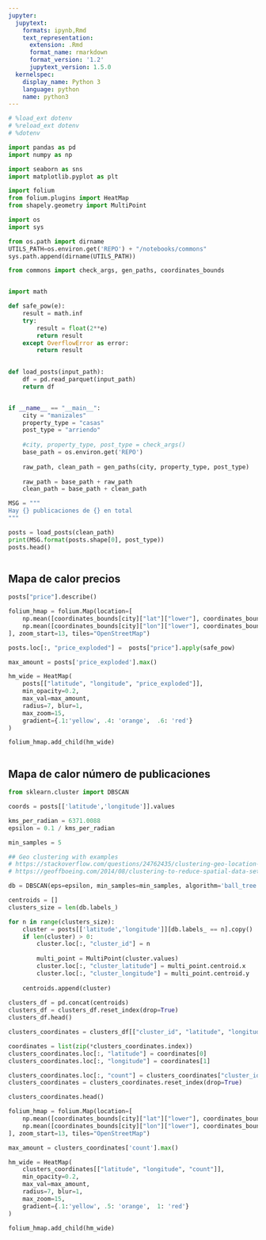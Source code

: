 ```yaml
---
jupyter:
  jupytext:
    formats: ipynb,Rmd
    text_representation:
      extension: .Rmd
      format_name: rmarkdown
      format_version: '1.2'
      jupytext_version: 1.5.0
  kernelspec:
    display_name: Python 3
    language: python
    name: python3
---
```


```python
# %load_ext dotenv
# %reload_ext dotenv
# %dotenv
```

```python
import pandas as pd
import numpy as np

import seaborn as sns
import matplotlib.pyplot as plt

import folium
from folium.plugins import HeatMap
from shapely.geometry import MultiPoint
```

```python
import os
import sys

from os.path import dirname
UTILS_PATH=os.environ.get('REPO') + "/notebooks/commons"
sys.path.append(dirname(UTILS_PATH))

from commons import check_args, gen_paths, coordinates_bounds
```

```python

```

```python
import math

def safe_pow(e):
    result = math.inf
    try:
        result = float(2**e)
        return result
    except OverflowError as error:
        return result
    
```

```python
def load_posts(input_path):
    df = pd.read_parquet(input_path)
    return df
```

```python

```

```python
if __name__ == "__main__":
    city = "manizales"
    property_type = "casas"
    post_type = "arriendo"
    
    #city, property_type, post_type = check_args()
    base_path = os.environ.get('REPO')
    
    raw_path, clean_path = gen_paths(city, property_type, post_type)
    
    raw_path = base_path + raw_path
    clean_path = base_path + clean_path
```

```python
MSG = """
Hay {} publicaciones de {} en total
"""

posts = load_posts(clean_path)
print(MSG.format(posts.shape[0], post_type))
posts.head()
```

```python

```

## Mapa de calor precios

```python
posts["price"].describe()
```

```python
folium_hmap = folium.Map(location=[
    np.mean([coordinates_bounds[city]["lat"]["lower"], coordinates_bounds[city]["lat"]["upper"]]),
    np.mean([coordinates_bounds[city]["lon"]["lower"], coordinates_bounds[city]["lon"]["upper"]])
], zoom_start=13, tiles="OpenStreetMap")

posts.loc[:, "price_exploded"] =  posts["price"].apply(safe_pow)

max_amount = posts['price_exploded'].max()

hm_wide = HeatMap( 
    posts[["latitude", "longitude", "price_exploded"]],
    min_opacity=0.2,
    max_val=max_amount,
    radius=7, blur=1, 
    max_zoom=15, 
    gradient={.1:'yellow', .4: 'orange',  .6: 'red'}
)

folium_hmap.add_child(hm_wide)
```

```python

```

## Mapa de calor número de publicaciones

```python
from sklearn.cluster import DBSCAN
```

```python
coords = posts[['latitude','longitude']].values

kms_per_radian = 6371.0088
epsilon = 0.1 / kms_per_radian

min_samples = 5
```

```python
## Geo clustering with examples
# https://stackoverflow.com/questions/24762435/clustering-geo-location-coordinates-lat-long-pairs-using-kmeans-algorithm-with
# https://geoffboeing.com/2014/08/clustering-to-reduce-spatial-data-set-size/

db = DBSCAN(eps=epsilon, min_samples=min_samples, algorithm='ball_tree', metric='haversine').fit(np.radians(coords))
```

```python
centroids = []
clusters_size = len(db.labels_)

for n in range(clusters_size):
    cluster = posts[['latitude','longitude']][db.labels_ == n].copy()
    if len(cluster) > 0:
        cluster.loc[:, "cluster_id"] = n
        
        multi_point = MultiPoint(cluster.values)
        cluster.loc[:, "cluster_latitude"] = multi_point.centroid.x
        cluster.loc[:, "cluster_longitude"] = multi_point.centroid.y
        
    centroids.append(cluster)
        
clusters_df = pd.concat(centroids)
clusters_df = clusters_df.reset_index(drop=True)
clusters_df.head()
```

```python
clusters_coordinates = clusters_df[["cluster_id", "latitude", "longitude"]].groupby(["latitude", "longitude"]).count()

coordinates = list(zip(*clusters_coordinates.index))
clusters_coordinates.loc[:, "latitude"] = coordinates[0]
clusters_coordinates.loc[:, "longitude"] = coordinates[1]

clusters_coordinates.loc[:, "count"] = clusters_coordinates["cluster_id"].apply(safe_pow)
clusters_coordinates = clusters_coordinates.reset_index(drop=True)

clusters_coordinates.head()
```

```python
folium_hmap = folium.Map(location=[
    np.mean([coordinates_bounds[city]["lat"]["lower"], coordinates_bounds[city]["lat"]["upper"]]),
    np.mean([coordinates_bounds[city]["lon"]["lower"], coordinates_bounds[city]["lon"]["upper"]])
], zoom_start=13, tiles="OpenStreetMap")

max_amount = clusters_coordinates['count'].max()

hm_wide = HeatMap( 
    clusters_coordinates[["latitude", "longitude", "count"]],
    min_opacity=0.2,
    max_val=max_amount,
    radius=7, blur=1, 
    max_zoom=15, 
    gradient={.1:'yellow', .5: 'orange',  1: 'red'}
)

folium_hmap.add_child(hm_wide)
```

```python

```
